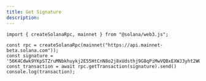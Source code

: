 ```yaml
---
title: Get Signature
description: 
---
```


```
import { createSolanaRpc, mainnet } from "@solana/web3.js";

const rpc = createSolanaRpc(mainnet("https://api.mainnet-beta.solana.com"));
const signature = '56K4Cdwk9YKpSTZruMNbkhuykj2E55HtCnN8o2j8xUdsthj9G8qPiMwVQBxEXWJ3yht2WGXbxjPpPCqjiSLWAGAA'
const transaction = await rpc.getTransaction(signature).send()
console.log(transaction);
```